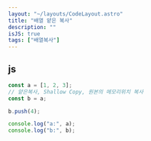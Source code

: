 ```yaml
---
layout: "~/layouts/CodeLayout.astro"
title: "배열 얕은 복사"
description: ""
isJS: true
tags: ["배열복사"]
---
```


## js

```js
const a = [1, 2, 3];
// 얕은복사, Shallow Copy, 원본의 메모리위치 복사
const b = a;

b.push(4);

console.log("a:", a);
console.log("b:", b);
```
